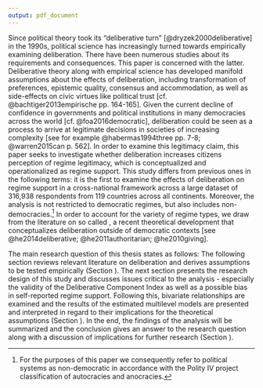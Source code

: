 ```yaml
---
output: pdf_document
---
```


Since political theory took its “deliberative turn” [@dryzek2000deliberative] in the 1990s, political science has increasingly turned towards empirically examining deliberation. There have been numerous studies about its requirements and consequences. This paper is concerned with the latter. Deliberative theory along with empirical science has developed manifold assumptions about the effects of deliberation, including transformation of preferences, epistemic quality, consensus and accommodation, as well as side-effects on civic virtues like political trust [cf. @bachtiger2013empirische pp. 164-165].
Given the current decline of confidence in governments and political institutions in many democracies across the world [cf. @foa2016democratic], deliberation could be seen as a process to arrive at legitimate decisions in societies of increasing complexity [see for example @habermas1994three pp. 7-8; @warren2015can p. 562]. In order to examine this legitimacy claim, this paper seeks to investigate whether deliberation increases citizens
perception of regime legitimacy, which is conceptualized and operationalized as regime support. This study differs from previous ones in the following terms: it is the first to examine the effects of deliberation on regime support in a cross-national framework across a large dataset of 316,938 respondents from 119 countries across all continents. Moreover, the analysis is not restricted to democratic regimes, but also includes non-democracies.^[For the purposes of this paper we consequently refer to political systems as non-democratic in accordance with the Polity IV project classification of autocracies and anocracies.] In order to account for the variety of regime types, we draw from the literature on so called \textit{authoritarian deliberation}, a recent theoretical development that conceptualizes deliberation outside of democratic contexts [see @he2014deliberative; @he2011authoritarian; @he2010giving]. 

The main research question of this thesis states as follows: \textit{What role does Deliberation play for regime legitimacy across the world?} The following section reviews relevant literature on deliberation and derives assumptions to be tested empirically  (Section \ref{theory}). The next section presents the research design of this study and discusses issues critical to the analysis - especially the validity of the Deliberative Component Index as well as a possible bias in self-reported regime support. Following this, bivariate relationships are examined and  the results of the estimated multilevel models are presented and interpreted in regard to their implications for the theoretical assumptions (Section \ref{empirical}). In the end, the findings of the analysis will be summarized and the conclusion gives an answer to the research question along with a discussion of implications for further research (Section \ref{conclusion}).


